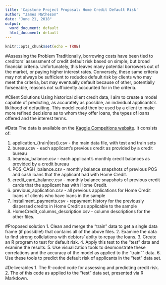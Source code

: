 ---
title: 'Capstone Project Proposal: Home Credit Default Risk'
author: "James Matheson"
date: "June 21, 2018"
output:
  word_document: default
  html_document: default
---
```{r setup, include=FALSE}
knitr::opts_chunk$set(echo = TRUE)
```

#Assessing the Problem
Traditionally, borrowing costs have been tied to creditors' assessment of credit default risk based on simple, but broad financial criteria. Unfortunately, this leaves many potential borrowers out of the market, or paying higher interest rates. Conversely, these same criteria may not always be sufficient to redudce default risk by clients who may meet the criteria, but may eventually default because of other, potentially forseeable, reasons not sufficiently accounted for in the criteria.

#Client Solutions
Using historical client credit data, I aim to create a model capable of predicting, as accurately as possible, an individual applicants's liklihood of defaulting. This model could then be used by a client to make more refined decisions as to whom they offer loans, the types of loans offered and the interest terms.

#Data
The data is available on the [Kaggle Compeitions website](https://www.kaggle.com/c/home-credit-default-risk/data).
It consists of:

1. application_{train|test}.csv - the main data file, with test and train sets
2. bureau.csv - each applicant's previous credit as provided by a credit bureau
3. beareau_balance.csv - each applicant's monthly credit balances as provided by a credit bureau
4. POS_CASH_balance.csv - monthly balance snapshots of previous POS and cash loans that the applicant had with Home Credit.
5. credit_card_balance.csv - monthly balance snapshots of previous credit cards that the applicant has with Home Credit.
6. previous_application.csv - all previous applications for Home Credit loans of clients who have loans in the sample
7. installment_payments.csv - repayment history for the previously dispersed credits in Home Credit as applicable to the sample
8. HomeCredit_columns_description.csv - column descriptions for the other files.

#Proposed solution
1. Clean and merge the "train" data to get a single data frame (if possible!) that contains all of the above files.
2. Examine the data to find strong collelations with debtors' abilty to repay the loans.
3. Create an R program to test for default risk.
4. Apply this test to the "test" data and examine the results.
5. Use visualization tools to deomonstrate these correlations and the accuracy of the model as applied to the "train"" data.
6. Use these tools to predict the default risk of applicants in the "test" data set.

#Deliverables
1. The R-coded code for assessing and predicting credit risk.
2. The of this code as applied to the "test" data set, presented via R Markdown.